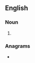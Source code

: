 ==English==

===Noun===
{{head|en|noun form}}

# {{plural of|townhome|lang=en}}

===Anagrams===
* {{anagrams|en|a=ehmnoostw|home towns|hometowns}}